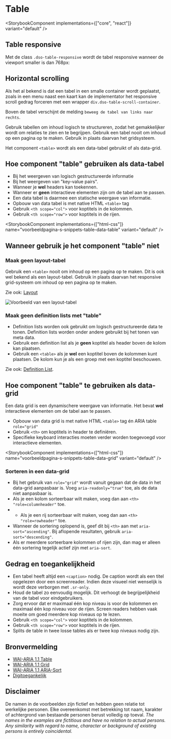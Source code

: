 
# Table

<StorybookComponent implementations={["core", "react"]} variant="default" />

## Table responsive

Met de class `.dso-table-responsive` wordt de tabel responsive wanneer de viewport smaller is dan 768px:

## Horizontal scrolling

Als het al bekend is dat een tabel in een smalle container wordt geplaatst, zoals in een menu naast een kaart kan de implementator het responsive scroll gedrag forceren met een wrapper `div.dso-table-scroll-container`.

Boven de tabel verschijnt de melding `beweeg de tabel van links naar rechts`.

Gebruik tabellen om inhoud logisch te structureren, zodat het gemakkelijker wordt om relaties te zien en te begrijpen. Gebruik een tabel nooit om inhoud op een pagina op te maken. Gebruik in plaats daarvan het gridsysteem.

Het component `<table>` wordt als een data-tabel gebruikt of als data-grid.

## Hoe component "table" gebruiken als data-tabel

- Bij het weergeven van logisch gestructureerde informatie
- Bij het weergeven van "key-value pairs".
- Wanneer je **wel** headers kan toekennen.
- Wanneer er **geen** interactieve elementen zijn om de tabel aan te passen.
- Een data tabel is daarmee een statische weergave van informatie.
- Opbouw van data tabel is met native HTML `<table>` tag
- Gebruik `<th scope="col">` voor koptitels in de kolommen.
- Gebruik `<th scope="row">` voor koptitels in de rijen.

<StorybookComponent
  implementations={["html-css"]}
  name="voorbeeldpagina-s-snippets-table-data-table"
  variant="default"
/>

## Wanneer gebruik je het component "table" niet

### Maak geen layout-tabel

Gebruik een `<table>` nooit om inhoud op een pagina op te maken. Dit is ook wel bekend als een layout-tabel. Gebruik in plaats daarvan het responsive grid-systeem om inhoud op een pagina op te maken.

Zie ook: [Layout](/fundament/layout)

![Voorbeeld van een layout-tabel](/docs/images/layout-tabel_voorbeeld.png)

### Maak geen definition lists met "table"

- Definition lists worden ook gebruikt om logisch gestructureerde data te tonen. Definition lists worden onder andere gebruikt bij het tonen van meta data.
- Gebruik een definition list als je **geen** koptitel als header boven de kolom kan plaatsen.
- Gebruik een `<table>` als je **wel** een koptitel boven de kolommen kunt plaatsen. De kolom kun je als een groep met een koptitel beschouwen.

Zie ook: [Definition List](/components/lists/definition-list).

## Hoe component "table" te gebruiken als data-grid

Een data grid is een dynamischere weergave van informatie.
Het bevat **wel** interactieve elementen om de tabel aan te passen.

- Opbouw van data grid is met native HTML `<table>` tag én ARIA table `role="grid"`
- Gebruik `<th>` om koptitels in header te definiëren.
- Specifieke keyboard interacties moeten verder worden toegevoegd voor interactieve elementen.

<StorybookComponent
  implementations={["html-css"]}
  name="voorbeeldpagina-s-snippets-table-data-grid"
  variant="default"
/>

### Sorteren in een data-grid

- Bij het gebruik van `role="grid"` wordt vanuit gegaan dat de data in het data-grid aanpasbaar is. Voeg `aria-readonly="true"` toe, als de data niet aanpasbaar is.
- Als je een kolom sorteerbaar wilt maken, voeg dan aan `<th>` `"role=columnheader"` toe.
- - Als je een rij sorteerbaar wilt maken, voeg dan aan `<th>` `"role=rowheader"` toe.
- Wanneer de sortering oplopend is, geef dit bij `<th>` aan met `aria-sort="ascending"`. Bij aflopende resultaten, gebruik `aria-sort="descending"`.
- Als er meerdere sorteerbare kolommen of rijen zijn, dan mag er alleen één sortering tegelijk actief zijn met `aria-sort`.

## Gedrag en toegankelijkheid

- Een tabel heeft altijd een `<caption>` nodig. De caption wordt als een titel opgelezen door een screenreader. Indien deze visueel niet wenselijk is wordt deze verborgen met `.sr-only`.
- Houd de tabel zo eenvoudig mogelijk. Dit verhoogt de begrijpelijkheid van de tabel voor eindgebruikers.
- Zorg ervoor dat er maximaal één kop niveau is voor de kolommen en maximaal één kop niveau voor de rijen. Screen readers hebben vaak moeite om goed meerdere kop niveaus op te lezen.
- Gebruik `<th scope="col">` voor koptitels in de kolommen.
- Gebruik `<th scope="row">` voor koptitels in de rijen.
- Splits de table in twee losse tables als er twee kop niveaus nodig zijn.

## Bronvermelding

- [WAI-ARIA 1.1 Table](https://w3c.github.io/aria-practices/#table)
- [WAI-ARIA 1.1 Grid](https://w3c.github.io/aria-practices/#grid)
- [WAI-ARIA 1.1 ARIA-Sort](https://www.w3.org/TR/wai-aria-1.1/#aria-sort)
- [Digitoegankelijk](https://www.digitoegankelijk.nl)

## Disclaimer

De namen in de voorbeelden zijn fictief en hebben geen relatie tot werkelijke personen. Elke overeenkomst met betrekking tot naam, karakter of achtergrond van bestaande personen berust volledig op toeval.
_The names in the examples are fictitious and have no relation to actual persons. Any similarity with regard to name, character or background of existing persons is entirely coincidental._
